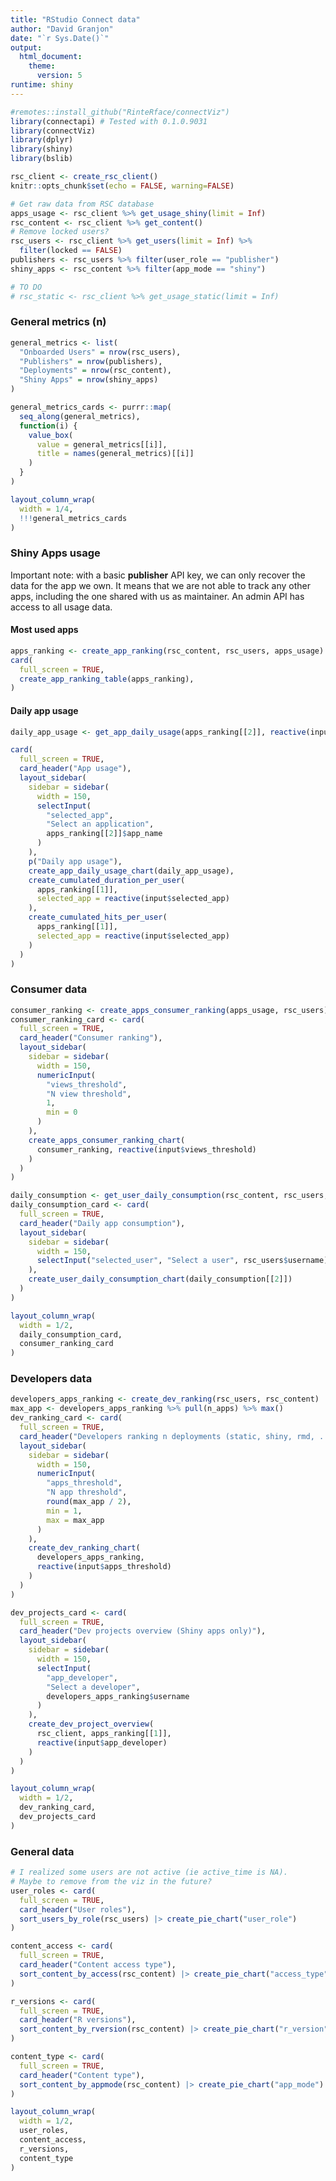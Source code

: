 ```yaml
---
title: "RStudio Connect data"
author: "David Granjon"
date: "`r Sys.Date()`"
output: 
  html_document:
    theme:
      version: 5
runtime: shiny
---
```


```r
#remotes::install_github("RinteRface/connectViz")
library(connectapi) # Tested with 0.1.0.9031
library(connectViz)
library(dplyr)
library(shiny)
library(bslib)

rsc_client <- create_rsc_client()
knitr::opts_chunk$set(echo = FALSE, warning=FALSE)
```

```r
# Get raw data from RSC database
apps_usage <- rsc_client %>% get_usage_shiny(limit = Inf)
rsc_content <- rsc_client %>% get_content()
# Remove locked users?
rsc_users <- rsc_client %>% get_users(limit = Inf) %>% 
  filter(locked == FALSE)
publishers <- rsc_users %>% filter(user_role == "publisher") 
shiny_apps <- rsc_content %>% filter(app_mode == "shiny")

# TO DO
# rsc_static <- rsc_client %>% get_usage_static(limit = Inf)
```

### General metrics (n)

```r
general_metrics <- list(
  "Onboarded Users" = nrow(rsc_users),
  "Publishers" = nrow(publishers),
  "Deployments" = nrow(rsc_content),
  "Shiny Apps" = nrow(shiny_apps)
)

general_metrics_cards <- purrr::map(
  seq_along(general_metrics),
  function(i) {
    value_box(
      value = general_metrics[[i]],
      title = names(general_metrics)[[i]]
    )
  }
)

layout_column_wrap(
  width = 1/4,
  !!!general_metrics_cards
)
```

### Shiny Apps usage

Important note: with a basic __publisher__ API key, we can only recover the data for the app   we own. It means that we are not able to track any other apps, including the one shared with   us as maintainer. An admin API has access to all usage data.

#### Most used apps

```r
apps_ranking <- create_app_ranking(rsc_content, rsc_users, apps_usage)
card(
  full_screen = TRUE,
  create_app_ranking_table(apps_ranking),
)
```

#### Daily app usage

```r

daily_app_usage <- get_app_daily_usage(apps_ranking[[2]], reactive(input$selected_app))
```

```r
card(
  full_screen = TRUE,
  card_header("App usage"),
  layout_sidebar(
    sidebar = sidebar(
      width = 150,
      selectInput(
        "selected_app", 
        "Select an application", 
        apps_ranking[[2]]$app_name
      )
    ),
    p("Daily app usage"),
    create_app_daily_usage_chart(daily_app_usage),
    create_cumulated_duration_per_user(
      apps_ranking[[1]],
      selected_app = reactive(input$selected_app)
    ),
    create_cumulated_hits_per_user(
      apps_ranking[[1]], 
      selected_app = reactive(input$selected_app)
    )
  )
)
```

### Consumer data

```r
consumer_ranking <- create_apps_consumer_ranking(apps_usage, rsc_users)
consumer_ranking_card <- card(
  full_screen = TRUE,
  card_header("Consumer ranking"),
  layout_sidebar(
    sidebar = sidebar(
      width = 150,
      numericInput(
        "views_threshold",
        "N view threshold",
        1,
        min = 0
      )
    ),
    create_apps_consumer_ranking_chart(
      consumer_ranking, reactive(input$views_threshold)
    )
  )
)
```

```r
daily_consumption <- get_user_daily_consumption(rsc_content, rsc_users, apps_usage, reactive(input$selected_user))
daily_consumption_card <- card(
  full_screen = TRUE,
  card_header("Daily app consumption"),
  layout_sidebar(
    sidebar = sidebar(
      width = 150,
      selectInput("selected_user", "Select a user", rsc_users$username)
    ),
    create_user_daily_consumption_chart(daily_consumption[[2]])
  )
)
```

```r
layout_column_wrap(
  width = 1/2,
  daily_consumption_card,
  consumer_ranking_card
)
```

### Developers data

```r
developers_apps_ranking <- create_dev_ranking(rsc_users, rsc_content)
max_app <- developers_apps_ranking %>% pull(n_apps) %>% max()
dev_ranking_card <- card(
  full_screen = TRUE,
  card_header("Developers ranking n deployments (static, shiny, rmd, ...)"),
  layout_sidebar(
    sidebar = sidebar(
      width = 150,
      numericInput(
        "apps_threshold",
        "N app threshold",
        round(max_app / 2),
        min = 1,
        max = max_app
      )
    ),
    create_dev_ranking_chart(
      developers_apps_ranking, 
      reactive(input$apps_threshold)
    )
  )
)
```

```r
dev_projects_card <- card(
  full_screen = TRUE,
  card_header("Dev projects overview (Shiny apps only)"),
  layout_sidebar(
    sidebar = sidebar(
      width = 150,
      selectInput(
        "app_developer",
        "Select a developer",
        developers_apps_ranking$username
      )
    ),
    create_dev_project_overview(
      rsc_client, apps_ranking[[1]], 
      reactive(input$app_developer)
    )
  )
)
```

```r
layout_column_wrap(
  width = 1/2,
  dev_ranking_card,
  dev_projects_card
)
```


### General data


```r
# I realized some users are not active (ie active_time is NA).
# Maybe to remove from the viz in the future?
user_roles <- card(
  full_screen = TRUE,
  card_header("User roles"),
  sort_users_by_role(rsc_users) |> create_pie_chart("user_role")
)
```

```r
content_access <- card(
  full_screen = TRUE,
  card_header("Content access type"),
  sort_content_by_access(rsc_content) |> create_pie_chart("access_type")
)
```

```r
r_versions <- card(
  full_screen = TRUE,
  card_header("R versions"),
  sort_content_by_rversion(rsc_content) |> create_pie_chart("r_version")
)
```

```r
content_type <- card(
  full_screen = TRUE,
  card_header("Content type"),
  sort_content_by_appmode(rsc_content) |> create_pie_chart("app_mode")
)
```

```r
layout_column_wrap(
  width = 1/2,
  user_roles,
  content_access,
  r_versions,
  content_type
)
```
